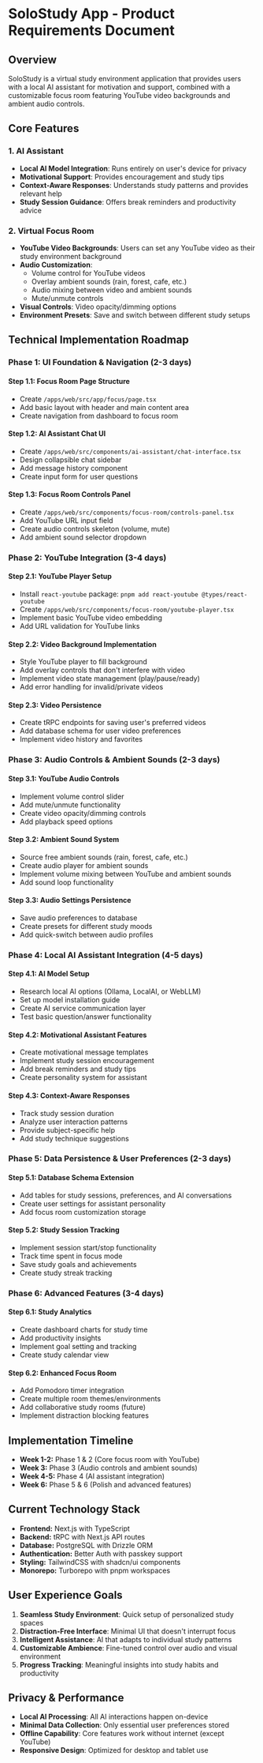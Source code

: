 # SoloStudy App - Product Requirements Document

## Overview

SoloStudy is a virtual study environment application that provides users with a local AI assistant for motivation and support, combined with a customizable focus room featuring YouTube video backgrounds and ambient audio controls.

## Core Features

### 1. AI Assistant

- **Local AI Model Integration**: Runs entirely on user's device for privacy
- **Motivational Support**: Provides encouragement and study tips
- **Context-Aware Responses**: Understands study patterns and provides relevant help
- **Study Session Guidance**: Offers break reminders and productivity advice

### 2. Virtual Focus Room

- **YouTube Video Backgrounds**: Users can set any YouTube video as their study environment background
- **Audio Customization**:
  - Volume control for YouTube videos
  - Overlay ambient sounds (rain, forest, cafe, etc.)
  - Audio mixing between video and ambient sounds
  - Mute/unmute controls
- **Visual Controls**: Video opacity/dimming options
- **Environment Presets**: Save and switch between different study setups

## Technical Implementation Roadmap

### Phase 1: UI Foundation & Navigation (2-3 days)

#### Step 1.1: Focus Room Page Structure

- Create `/apps/web/src/app/focus/page.tsx`
- Add basic layout with header and main content area
- Create navigation from dashboard to focus room

#### Step 1.2: AI Assistant Chat UI

- Create `/apps/web/src/components/ai-assistant/chat-interface.tsx`
- Design collapsible chat sidebar
- Add message history component
- Create input form for user questions

#### Step 1.3: Focus Room Controls Panel

- Create `/apps/web/src/components/focus-room/controls-panel.tsx`
- Add YouTube URL input field
- Create audio controls skeleton (volume, mute)
- Add ambient sound selector dropdown

### Phase 2: YouTube Integration (3-4 days)

#### Step 2.1: YouTube Player Setup

- Install `react-youtube` package: `pnpm add react-youtube @types/react-youtube`
- Create `/apps/web/src/components/focus-room/youtube-player.tsx`
- Implement basic YouTube video embedding
- Add URL validation for YouTube links

#### Step 2.2: Video Background Implementation

- Style YouTube player to fill background
- Add overlay controls that don't interfere with video
- Implement video state management (play/pause/ready)
- Add error handling for invalid/private videos

#### Step 2.3: Video Persistence

- Create tRPC endpoints for saving user's preferred videos
- Add database schema for user video preferences
- Implement video history and favorites

### Phase 3: Audio Controls & Ambient Sounds (2-3 days)

#### Step 3.1: YouTube Audio Controls

- Implement volume control slider
- Add mute/unmute functionality
- Create video opacity/dimming controls
- Add playback speed options

#### Step 3.2: Ambient Sound System

- Source free ambient sounds (rain, forest, cafe, etc.)
- Create audio player for ambient sounds
- Implement volume mixing between YouTube and ambient sounds
- Add sound loop functionality

#### Step 3.3: Audio Settings Persistence

- Save audio preferences to database
- Create presets for different study moods
- Add quick-switch between audio profiles

### Phase 4: Local AI Assistant Integration (4-5 days)

#### Step 4.1: AI Model Setup

- Research local AI options (Ollama, LocalAI, or WebLLM)
- Set up model installation guide
- Create AI service communication layer
- Test basic question/answer functionality

#### Step 4.2: Motivational Assistant Features

- Create motivational message templates
- Implement study session encouragement
- Add break reminders and study tips
- Create personality system for assistant

#### Step 4.3: Context-Aware Responses

- Track study session duration
- Analyze user interaction patterns
- Provide subject-specific help
- Add study technique suggestions

### Phase 5: Data Persistence & User Preferences (2-3 days)

#### Step 5.1: Database Schema Extension

- Add tables for study sessions, preferences, and AI conversations
- Create user settings for assistant personality
- Add focus room customization storage

#### Step 5.2: Study Session Tracking

- Implement session start/stop functionality
- Track time spent in focus mode
- Save study goals and achievements
- Create study streak tracking

### Phase 6: Advanced Features (3-4 days)

#### Step 6.1: Study Analytics

- Create dashboard charts for study time
- Add productivity insights
- Implement goal setting and tracking
- Create study calendar view

#### Step 6.2: Enhanced Focus Room

- Add Pomodoro timer integration
- Create multiple room themes/environments
- Add collaborative study rooms (future)
- Implement distraction blocking features

## Implementation Timeline

- **Week 1-2:** Phase 1 & 2 (Core focus room with YouTube)
- **Week 3:** Phase 3 (Audio controls and ambient sounds)
- **Week 4-5:** Phase 4 (AI assistant integration)
- **Week 6:** Phase 5 & 6 (Polish and advanced features)

## Current Technology Stack

- **Frontend:** Next.js with TypeScript
- **Backend:** tRPC with Next.js API routes
- **Database:** PostgreSQL with Drizzle ORM
- **Authentication:** Better Auth with passkey support
- **Styling:** TailwindCSS with shadcn/ui components
- **Monorepo:** Turborepo with pnpm workspaces

## User Experience Goals

1. **Seamless Study Environment**: Quick setup of personalized study spaces
2. **Distraction-Free Interface**: Minimal UI that doesn't interrupt focus
3. **Intelligent Assistance**: AI that adapts to individual study patterns
4. **Customizable Ambience**: Fine-tuned control over audio and visual environment
5. **Progress Tracking**: Meaningful insights into study habits and productivity

## Privacy & Performance

- **Local AI Processing**: All AI interactions happen on-device
- **Minimal Data Collection**: Only essential user preferences stored
- **Offline Capability**: Core features work without internet (except YouTube)
- **Responsive Design**: Optimized for desktop and tablet use
